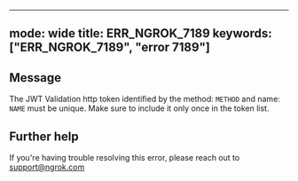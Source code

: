 
---
mode: wide
title: ERR_NGROK_7189
keywords: ["ERR_NGROK_7189", "error 7189"]
---

## Message
The JWT Validation http token identified by the method: `METHOD` and name: `NAME` must be unique. Make sure to include it only once in the token list.




## Further help
If you're having trouble resolving this error, please reach out to [support@ngrok.com](mailto:support@ngrok.com?subject=Help%20with%20ERR_NGROK_7189)

